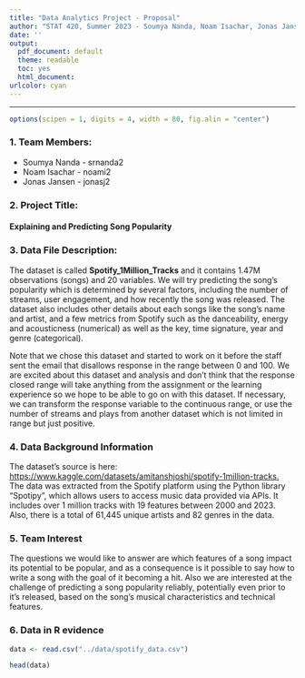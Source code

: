 ```yaml
---
title: "Data Analytics Project - Proposal"
author: "STAT 420, Summer 2023 - Soumya Nanda, Noam Isachar, Jonas Jansen"
date: ''
output:
  pdf_document: default
  theme: readable
  toc: yes
  html_document:
urlcolor: cyan
---
```


------------------------------------------------------------------------

```r
options(scipen = 1, digits = 4, width = 80, fig.alin = "center")
```

### 1. Team Members:

-   Soumya Nanda - srnanda2
-   Noam Isachar - noami2
-   Jonas Jansen - jonasj2

### 2. Project Title:

#### Explaining and Predicting Song Popularity

### 3. Data File Description:

The dataset is called **Spotify_1Million_Tracks** and it contains 1.47M observations (songs) and 20 variables. We will try predicting the song's popularity which is determined by several factors, including the number of streams, user engagement, and how recently the song was released. The dataset also includes other details about each songs like the song's name and artist, and a few metrics from Spotify such as the danceability, energy and acousticness (numerical) as well as the key, time signature, year and genre (categorical).

Note that we chose this dataset and started to work on it before the staff sent the email that disallows response in the range between 0 and 100. We are excited about this dataset and analysis and don't think that the response closed range will take anything from the assignment or the learning experience so we hope to be able to go on with this dataset. If necessary, we can transform the response variable to the continuous range, or use the number of streams and plays from another dataset which is not limited in range but just positive.

### 4. Data Background Information

The dataset's source is here: <https://www.kaggle.com/datasets/amitanshjoshi/spotify-1million-tracks>[.\
](#0)The data was extracted from the Spotify platform using the Python library "Spotipy", which allows users to access music data provided via APIs. It includes over 1 million tracks with 19 features between 2000 and 2023. Also, there is a total of 61,445 unique artists and 82 genres in the data.

### 5. Team Interest

The questions we would like to answer are which features of a song impact its potential to be popular, and as a consequence is it possible to say how to write a song with the goal of it becoming a hit. Also we are interested at the challenge of predicting a song popularity reliably, potentially even prior to it's released, based on the song's musical characteristics and technical features.

### 6. Data in R evidence

```r
data <- read.csv("../data/spotify_data.csv")

head(data)
```
